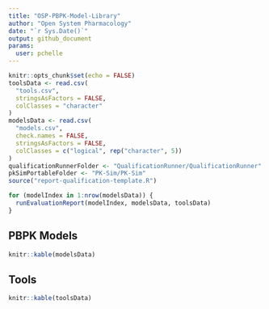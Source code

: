 ---
title: "OSP-PBPK-Model-Library"
author: "Open System Pharmacology"
date: "`r Sys.Date()`"
output: github_document
params:
  user: pchelle
---

<!-- README.md is generated from README.Rmd. Please edit that file -->

```{r setup, include=FALSE}
knitr::opts_chunk$set(echo = FALSE)
toolsData <- read.csv(
  "tools.csv",
  stringsAsFactors = FALSE,
  colClasses = "character"
)
modelsData <- read.csv(
  "models.csv",
  check.names = FALSE,
  stringsAsFactors = FALSE,
  colClasses = c("logical", rep("character", 5))
)
qualificationRunnerFolder <- "QualificationRunner/QualificationRunner"
pkSimPortableFolder <- "PK-Sim/PK-Sim"
source("report-qualification-template.R")
```

```{r run reports, include=FALSE}
for (modelIndex in 1:nrow(modelsData)) {
  runEvaluationReport(modelIndex, modelsData, toolsData)
}
```

## PBPK Models

```{r, results='asis'}
knitr::kable(modelsData)
```

## Tools

```{r, results='asis'}
knitr::kable(toolsData)
```
